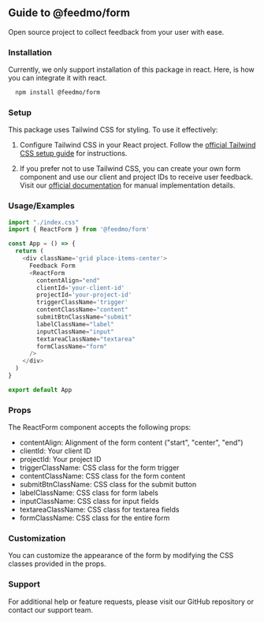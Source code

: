 
## Guide to @feedmo/form
Open source project to collect feedback from your user with ease.
### Installation

Currently, we only support installation of this package in react. Here, is how you can integrate it with react.

```bash
  npm install @feedmo/form
```
### Setup
This package uses Tailwind CSS for styling. To use it effectively:

1. Configure Tailwind CSS in your React project. Follow the [official Tailwind CSS setup guide](https://tailwindcss.com/docs/guides/vite) for instructions.

2. If you prefer not to use Tailwind CSS, you can create your own form component and use our client and project IDs to receive user feedback. Visit our [official documentation](https://feedmo.vercel.app/docs) for manual implementation details.
### Usage/Examples

```javascript
import "./index.css"
import { ReactForm } from '@feedmo/form'

const App = () => {
  return (
    <div className='grid place-items-center'>
      Feedback Form
      <ReactForm
        contentAlign="end"
        clientId='your-client-id'
        projectId='your-project-id'
        triggerClassName='trigger'
        contentClassName="content"
        submitBtnClassName="submit"
        labelClassName="label"
        inputClassName="input"
        textareaClassName="textarea"
        formClassName="form"
      />
    </div>
  )
}

export default App
```

### Props
The ReactForm component accepts the following props:

- contentAlign: Alignment of the form content ("start", "center", "end")
- clientId: Your client ID
- projectId: Your project ID
- triggerClassName: CSS class for the form trigger
- contentClassName: CSS class for the form content
- submitBtnClassName: CSS class for the submit button
- labelClassName: CSS class for form labels
- inputClassName: CSS class for input fields
- textareaClassName: CSS class for textarea fields
- formClassName: CSS class for the entire form

### Customization
You can customize the appearance of the form by modifying the CSS classes provided in the props.
### Support

For additional help or feature requests, please visit our GitHub repository or contact our support team.